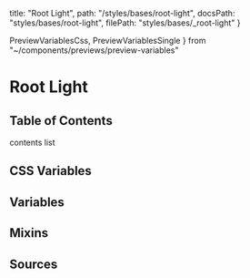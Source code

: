   title: "Root Light",
  path: "/styles/bases/root-light",
  docsPath: "styles/bases/root-light",
  filePath: "styles/bases/_root-light"
}

  PreviewVariablesCss,
  PreviewVariablesSingle
} from "~/components/previews/preview-variables"

# Root Light

## Table of Contents

contents list

## CSS Variables

<PreviewVariablesCss filePath={meta.filePath} />

## Variables

<PreviewVariablesSingle filePath={meta.filePath} />

## Mixins

<PreviewMixins filePath={meta.filePath} />

## Sources

<PreviewSources
  title={meta.title}
  docsPath={meta.docsPath}
  scssPath={meta.filePath}
/>
